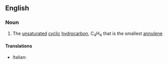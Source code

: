 ==English==

===Noun===
{{wikipedia}}
{{en-noun}}

# {{context|organic compound}} The [[unsaturated]] [[cyclic]] [[hydrocarbon]], C<sub>4</sub>H<sub>4</sub> that is the smallest [[annulene]]

====Translations====
{{trans-top|cyclobutadiene}}
*Italian: {{t-|it|ciclobutadiene|m}}
{{trans-mid}}

{{trans-bottom}}